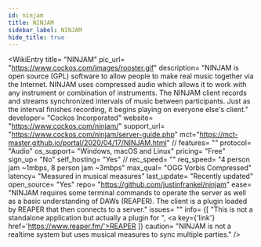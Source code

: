```yaml
---
id: ninjam
title: NINJAM
sidebar_label: NINJAM
hide_title: true
---
```


<WikiEntry 
    title= "NINJAM" 
    pic_url= "https://www.cockos.com/images/rooster.gif" 
    description= "NINJAM is open source (GPL) software to allow people to make real music together via the Internet. NINJAM uses compressed audio which allows it to work with any instrument or combination of instruments. The NINJAM client records and streams synchronized intervals of music between participants. Just as the interval finishes recording, it begins playing on everyone else's client."
    developer= "Cockos Incorporated"
    website= "https://www.cockos.com/ninjam/"
    support_url= "https://www.cockos.com/ninjam/server-guide.php"
    mct="https://mct-master.github.io/portal/2020/04/17/NINJAM.html"
    // features= ""
    protocol= "Audio"
    os_support= "Windows, macOS and Linux"
    pricing= "Free"
    sign_up= "No"
    self_hosting= "Yes"
    // rec_speed= ""
    req_speed= "4 person jam ~1mbps, 8 person jam ~3mbps"
    max_qual= "OGG Vorbis Compressed"
    latency= "Measured in musical measures"
    last_update= "Recently updated"
    open_source= "Yes"
    repo= "https://github.com/justinfrankel/ninjam"
    ease= "NINJAM requires some terminal commands to operate the server as well as a basic understanding of DAWs (REAPER). The client is a plugin loaded by REAPER that then connects to a server."
    issues= ""
    info= {[ "This is not a standalone application but actually a plugin for ", <a key={'link'} href='https://www.reaper.fm/'>REAPER</a> ]}
    caution= "NINJAM is not a realtime system but uses musical measures to sync multiple parties."
/>